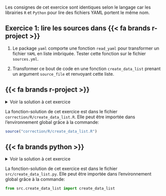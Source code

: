 Les consignes de cet exercice sont identiques selon le langage car les librairies `R` et `Python` pour lire des fichiers YAML portent le même nom.

:::: {.callout-note collapse="false" icon=false}
## `<i class="bi bi-book"></i>`{=html} Exercice 1: lire les sources dans {{< fa brands r-project >}}

1. Le package `yaml` comporte une fonction `read_yaml` pour transformer
un fichier `YAML` en liste imbriquée. Tester cette fonction sur le fichier `sources.yml`. 

2. Transformer ce bout de code en une fonction `create_data_list`
prenant un argument `source_file` et renvoyant cette liste.

::::

::: {.panel-tabset group="language"}

## {{< fa brands r-project >}}


<details>
<summary>
Voir la solution à cet exercice
</summary>

```.python
```

</details>

La fonction-solution de cet exercice est dans le fichier `correction/R/create_data_list.R`. Elle peut être importée
dans l'environnement global grâce à la commande:

```r
source("correction/R/create_data_list.R")
```


## {{< fa brands python >}}

<details>
<summary>
Voir la solution à cet exercice
</summary>

```.python
```

</details>

La fonction-solution de cet exercice est dans le fichier `src/create_data_list.py`. Elle peut être importée
dans l'environnement global grâce à la commande:

```python
from src.create_data_list import create_data_list
```

:::